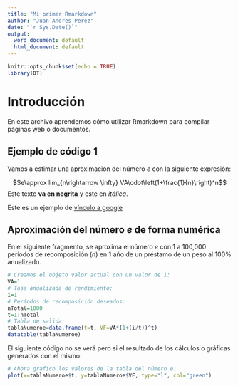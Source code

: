 ```yaml
---
title: "Mi primer Rmarkdown"
author: "Juan Andres Perez"
date: "`r Sys.Date()`"
output:
  word_document: default
  html_document: default
---
```


```r
knitr::opts_chunk$set(echo = TRUE)
library(DT)
```

# Introducción

En este archivo aprendemos cómo utilizar Rmarkdown para compilar páginas web o documentos.

## Ejemplo de código 1

Vamos a estimar una aproximación del número $e$ con la siguiente expresión:

$$e\approx lim_{n\rightarrow \infty} VA\cdot\left(1+\frac{1}{n}\right)^n$$
Este texto **va en negrita** y este en *itálica*.

Este es un ejemplo de [vínculo a google](https://google.com)

## Aproximación del número $e$ de forma numérica

En el siguiente fragmento, se aproxima el número $e$ con 1 a 100,000 períodos de recomposición ($n$) en 1 año de un préstamo de un peso al 100\% anualizado.

```r
# Creamos el objeto valor actual con un valor de 1:
VA=1
# Tasa anualizada de rendimiento:
i=1
# Períodos de recomposición deseados:
nTotal=1000
t=1:nTotal
# Tabla de salida:
tablaNumeroe=data.frame(t=t, VF=VA*(1+(i/t))^t)
datatable(tablaNumeroe)
```

El siguiente código no se verá pero si el resultado de los cálculos o gráficas generados con el mismo:

```r
# Ahora grafico los valores de la tabla del número e:
plot(x=tablaNumeroe$t, y=tablaNumeroe$VF, type="l", col="green")
```

